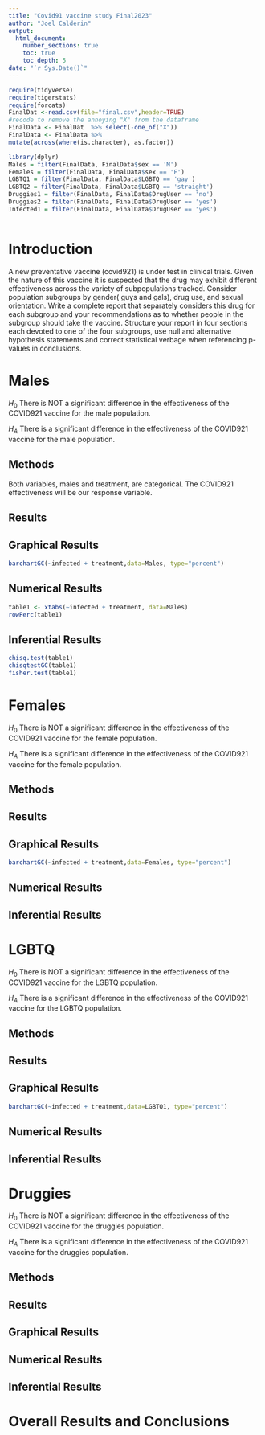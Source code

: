 ```yaml
---
title: "Covid91 vaccine study Final2023"
author: "Joel Calderin"
output: 
  html_document:
    number_sections: true
    toc: true
    toc_depth: 5
date: "`r Sys.Date()`" 
---
```


```r
require(tidyverse)
require(tigerstats)
require(forcats)
FinalDat <-read.csv(file="final.csv",header=TRUE)
#recode to remove the annoying "X" from the dataframe
FinalData <- FinalDat  %>% select(-one_of("X"))
FinalData <- FinalData %>%
mutate(across(where(is.character), as.factor))
```

```r
library(dplyr)
Males = filter(FinalData, FinalData$sex == 'M')
Females = filter(FinalData, FinalData$sex == 'F')
LGBTQ1 = filter(FinalData, FinalData$LGBTQ == 'gay')
LGBTQ2 = filter(FinalData, FinalData$LGBTQ == 'straight')
Druggies1 = filter(FinalData, FinalData$DrugUser == 'no')
Druggies2 = filter(FinalData, FinalData$DrugUser == 'yes')
Infected1 = filter(FinalData, FinalData$DrugUser == 'yes')
 
```

# Introduction

A new  preventative vaccine (covid921) is under test in clinical trials. Given the nature of this vaccine it is suspected that the drug may exhibit different effectiveness across the variety of subpopulations tracked. Consider population subgroups by gender( guys and gals), drug use, and sexual orientation. Write a complete report that separately considers this drug for each subgroup and your recommendations as to whether people in the subgroup should take the vaccine. Structure your report in four sections each devoted to one of the four subgroups, use null and alternative hypothesis statements and correct statistical verbage when referencing p-values in conclusions.

# Males

$H_0$ There is NOT a significant difference in the effectiveness of the COVID921 vaccine for the male population.

$H_A$ There is a significant difference in the effectiveness of the COVID921 vaccine for the male population.


## Methods

Both variables, males and treatment, are categorical. The COVID921 effectiveness will be our response variable. 


## Results



## Graphical Results

```r
barchartGC(~infected + treatment,data=Males, type="percent")
```


## Numerical Results

```r
table1 <- xtabs(~infected + treatment, data=Males)
rowPerc(table1)
```


## Inferential Results

```r
chisq.test(table1)
chisqtestGC(table1)
fisher.test(table1)
```


# Females

$H_0$ There is NOT a significant difference in the effectiveness of the COVID921 vaccine for the female population.

$H_A$ There is a significant difference in the effectiveness of the COVID921 vaccine for the female population.



## Methods



## Results



## Graphical Results

```r
barchartGC(~infected + treatment,data=Females, type="percent")
```


## Numerical Results



## Inferential Results



# LGBTQ

$H_0$ There is NOT a significant difference in the effectiveness of the COVID921 vaccine for the LGBTQ population.

$H_A$ There is a significant difference in the effectiveness of the COVID921 vaccine for the LGBTQ population.

## Methods



## Results



## Graphical Results

```r
barchartGC(~infected + treatment,data=LGBTQ1, type="percent")
```



## Numerical Results



## Inferential Results



# Druggies

$H_0$ There is NOT a significant difference in the effectiveness of the COVID921 vaccine for the druggies population.

$H_A$ There is a significant difference in the effectiveness of the COVID921 vaccine for the druggies population.

## Methods



## Results



## Graphical Results




## Numerical Results



## Inferential Results



# Overall Results and Conclusions